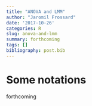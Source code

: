 ```yaml
---
title: "ANOVA and LMM"
author: "Jaromil Frossard"
date: '2017-10-26'
categories: R
slug: anova-and-lmm
summary: forthcoming
tags: []
bibliography: post.bib
---
```


# Some notations

forthcoming

<!-- The underlying model of the repeated measures ANOVA can be written as a mixed linear models. However mixed models packages like lme4 [@bates_fitting_2015] makes the estimation of such models not intuitive. -->

<!-- For a repeated measures ANOVA with 2 within factors, we write the following model using the notation in @howell_statistical_2012 : -->


<!-- $$ -->
<!-- y_{ijk} = \mu + \alpha_j + \psi_k + (\alpha\psi)_{jk}+\pi_i +(\pi\alpha)_{ij}+(\pi\psi)_{ik} +(\pi\alpha\psi)_{ijk}+\epsilon_{ijk}. -->
<!-- $$ -->

<!-- with -->

<!-- - $y_{ijk}$ the response variable of the subject $i \in \{1,\dots, n\}$ evaluated at the level $j \in \{1,\dots, a\}$ of the factor $\psi$ and at the level $k \in \{1,\dots, b\}$ of the factor $\alpha$. -->
<!-- - $\alpha_j$, $\psi_k$,  are the fixed effects of the two factors. -->
<!-- - $(\alpha\psi)_{jk}$ are the fixed effect of the interaction. -->
<!-- - $\pi_i \overset{iid}{\sim} \mathcal{N}(0, \sigma^2_{\pi})$, $(\pi\psi)_{ik} \overset{iid}{\sim} \mathcal{N}(0, \sigma^2_{\pi\psi})$, $(\pi\alpha)_{ij}\overset{iid}{\sim} \mathcal{N}(0, \sigma^2_{\pi\alpha})$ and $(\pi\alpha\psi)_{ijk}\overset{iid}{\sim} \mathcal{N}(0, \sigma^2_{\pi\alpha\psi})$ are random effects. They correspond to the random intercept of each subject, the random changes of the effect of, respectively, $\alpha$ and $\psi$ on individuals and the random change of their interactions. -->
<!-- - $\epsilon_{ijk} \overset{iid}{\sim} \mathcal{N}(0, \sigma^2_{\epsilon})$ are the random error. -->
<!-- - We assume a balanced design between the within factors. -->

<!-- We note that : -->

<!-- 1. All random effects are independent. -->
<!-- 2. The errors $\epsilon_{ijk}$ and the last interaction terms $(\pi\alpha\psi)_{ijk}$ are  confounded. -->

<!-- The same model is written in a mixed linear form as : -->

<!-- $$ -->
<!-- \mathbf{y} = \mathbf{X\beta} + \mathbf{Z\gamma} + \mathbf{\epsilon} -->
<!-- $$ -->

<!-- where $\mathbf{y}$ is the vector of response, $\mathbf{X}$ and $\mathbf{Z}$ are respectively the fixed and random design. $\mathbf{\beta}$ is the vector of fixed parameters, $\mathbf{\gamma}$ are the random parameters and $\mathbf{\epsilon}$ is the error term. @christensen_plane_2010 gives a more detailed explanation on the link between repeated measure ANOVA and LMM. -->

<!-- # R code -->

<!-- We simulate data from an ANOVA following the formula above : -->

<!-- ```{r eval=FALSE, include=FALSE} -->
<!-- set.seed(42) -->


<!-- ## Parameters -->
<!-- n <- 10; a <- 3; b = 4 -->
<!-- sigmas <- c(id = 1, idpsi = 1, idalpha =1, idpsialpha = 1, epsilon = 1) -->
<!-- beta <- c(1, round(runif(a-1)*10),round(runif(b-1)*10),round(runif((a-1)*(b-1))*10)) -->

<!-- ## Data frame -->
<!-- data <- expand.grid(id = paste0("s",1:a),  alpha = paste0("alpha",1:a),psi = paste0("psi",1:b)) -->

<!-- ## Fix design -->
<!-- contrasts(data$alpha) <- contr.sum -->
<!-- contrasts(data$psi) <- contr.sum -->
<!-- contrasts(data$id) <- contr.sum -->
<!-- x <- model.matrix(~alpha*psi, data) -->

<!-- ## Random design -->
<!-- z_id <- model.matrix(~id-1, data) -->
<!-- z_idalpha <- model.matrix(~id:alpha-1, data) -->
<!-- z_idpsi <- model.matrix(~id:psi-1, data) -->
<!-- z_idalphapsi <- model.matrix(~id:alpha:psi-1, data) -->
<!-- z_epsilon <- diag(nrow(data)) -->

<!-- # List of the random designs -->
<!-- zlist = list(z_id = z_id, z_idpsi = z_idpsi, z_idalpha = z_idalpha, z_idalphapsi = z_idalphapsi, z_epsilon = z_epsilon) -->

<!-- ## Covariance matrix -->
<!-- omega <- mapply(function(zi,si){zi%*%t(zi)*si^2}, zi = zlist, si = sigmas, SIMPLIFY = F) -->
<!-- omega <- Reduce(f = "+", omega) -->

<!-- ## Simulate the response -->
<!-- library(MASS) -->
<!-- data$y = mvrnorm(n =1  , mu=as.numeric(x%*%beta),Sigma = omega) -->
<!-- ``` -->

<!-- ## Repeated measures ANOVA with aov() -->

<!-- The aov() function performs ANOVA with type 1 sums of square. However in our fully balanced design, it will provide the same results than the type 3. The output gives F test and exact p-values under the assumptions. The Greenhouse-Geisser or Huynh-Feldt correction are often used to compute p-values bevause we cannot trust the assumption ares fully fulfilled. In that case or if you have a unbalanced design (and you want to use type 3 sum of squares), I recommend to use the afex package [@singmann_afex:_2017]. -->

<!-- The formula of aov() should be written using $+ Error(subject/(within\_factors))$ to specify the within factors in the model. -->

<!-- ```{r} -->
<!-- summary(aov(y ~ alpha*psi + Error(id/(alpha*psi)), data)) -->
<!-- ``` -->


<!-- ## Miss-use of lme4 formula with factors -->

<!-- The formula of lme4 allows user to specify several type of random design. However it handles the factor in an un-intuitive way and if the random structure is miss-specified the estimation will fail to converge. -->

<!-- If we understand the two random effects $(\pi\alpha)_{ij}$ and $(\pi\psi)_{ik}$ as random slopes and we specify the random strucutre using the notation $+ (within\_factor|subject)$. The ANOVA model does not assume covariance between random slope and random intercept and we can implement this feature using the double bar symbol $( \cdot || \cdot )$ in the formula. Moreover the higher level interaction is confounded with the error and is not estimable. This let us with the following formula : -->

<!-- ```{r, echo=T, eval=F} -->
<!-- y ~ alpha * psi + (alpha + psi || id) -->
<!-- ``` -->

<!-- However this formula does not match the assumed model and estimate more parameters than the assumed model does. We will first estimated different variances for each random slopes in the same "group" ($Var \left[  (\pi\alpha)_{ij}\right] = Var\left[  (\pi\alpha)_{i'j'}\right]$) and secondly we estimate covariance between the random "slopes". Using this formula the assumed covariance structure is composed of $1 + (a - 1) + (b -1)$ variance parameters ( `r #1 + a + b` in our case) and $a(a-1)/2 + b(b-1)/2$ covariance parameters ( `r #a*(a-1)/2 + b*(b-1)/2` in our case). However the ANOVA model has only 3 parameters of variance (+ 1 confounded with the error term) and 0 covariance parameter. -->

<!-- Running the lmer function with this formula will not converge : -->


<!-- ```{r warning=FALSE} -->
<!-- library(lme4) -->
<!-- m1 <- lmer(y ~ alpha*psi + (alpha + psi||id), data) -->

<!-- ## failure to converge -->
<!-- m1@optinfo$conv$lme4$messages -->

<!-- ## Size of the parameter vector -->
<!-- length(getME(m1,"theta")) -->
<!-- ``` -->


<!-- A solution available in the lme4 package [@bates_fitting_2015] is to benefits from the modular construction of the lmer formula. Its allows a large flexibility on the random structure you want to estimate but it need a good understanding of the estimation of the model (and some programming skills). -->


<!-- ```{r} -->
<!-- ## Create the model to estmated -->
<!-- parsedFormula <- lFormula(y ~ alpha*psi + (alpha + psi||id), data) -->

<!-- ## Modify the random structure -->
<!-- parsedFormula$reTrms <- within(parsedFormula$reTrms, { -->
<!--   # number of variance -->
<!--   nvar <- sapply(Ztlist,nrow) -->
<!--   # initilize paramters -->
<!--   theta <- rep(1,length(nvar)) -->
<!--   # initilize lower bound -->
<!--   lower <- rep(0,length(nvar)) -->
<!--   # assign the same variances for each slopes -->
<!--   Lind <-  do.call("c",sapply(1:length(nvar),function(i)rep(i,nvar[i]))) -->
<!--   # recompute the Lambda matrix -->
<!--   q <- nrow(Lambdat) -->
<!--   Lambdat <- sparseMatrix(1:q, 1:q, x = theta[Lind]) -->
<!-- }) -->

<!-- ## Create the optimal function -->
<!-- devianceFunction <- do.call(mkLmerDevfun, parsedFormula) -->

<!-- ## Find optimum -->
<!-- optimizerOutput <- optimizeLmer(devianceFunction) -->

<!-- ## check convergence -->
<!-- optimizerOutput$convergence -->

<!-- ## number of parameter -->

<!-- length(optimizerOutput$par) -->
<!-- ``` -->


<!-- The model converge and the parameter vector is of the right dimension. However the mkMerMod function does not handle the manual change in the optimal function and we need to compute manually all other statistics from the optimal parameter, and the design. This cannot be viable solution for all users. -->

<!-- ## Handeling factors with lme4 -->


<!-- The approach explained in [@bates_fitting_2015] and in details in the following [mailing list](https://stat.ethz.ch/pipermail/r-sig-mixed-models/2009q1/001736.html) gives us a more feasible solution. Instead of modeling the two random effects $(\pi\alpha)_{ij}$ and $(\pi\psi)_{ik}$ as random changes of slopes and write the formula $+ (factor|id)$, we think of them as random change of intercept at the interaction level $+ (1|factor:id)$. We can then write the lmer formula : -->

<!-- ```{r, echo=T, eval=T} -->
<!-- m2 <- lmer(y ~ alpha * psi + ( 1 | id)+ ( 1 | id:alpha) + ( 1 | id:psi), data) -->

<!-- ## Same optimal -->
<!-- c(optimizerOutput$fval, getME(m2,"devfun")(getME(m2,"theta"))) -->

<!-- ## Same parameter (at a permutation) -->
<!-- rbind(optimizerOutput$par[3:1], getME(m2,"theta")) -->

<!-- ## Full lmerMod object. -->
<!-- m2 -->

<!-- ``` -->

<!-- Based on this formula we find a way to estimate the same model than the ANOVA assume using lmer. The two notations assumed different random structures and can be resumed for the random effect $\gamma_A$: -->

<!-- 1. $+ (A|id)$ assumes $\gamma_A\sim \mathcal{N}(0,\Omega_A))$ -->
<!-- 2. $+ (1|A:id)$ assumes $\gamma_A\sim \mathcal{N}(0,I\sigma_A^2)$ -->

<!-- The first solution has the advantage to reduce the number of assumption on the covariance structure. The cost of this freedom is all the parameters in the $\Omega_A$ matrix, that increase with the number of levels of $A$. The second solution puts more assumption but reduce the number of parameters and gives more chance to the algorithm to converge. This solution may also be used with multiple random effects, like the subject and the item and their interaction. However finding an algorithm that converge gives us no information about the true model. If we estimate a model without covariances but the data are generated with covariance, the inference should be wrong. -->


<!-- # Bibliography -->
